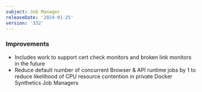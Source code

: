 ```yaml
---
subject: Job Manager
releaseDate: '2024-01-25'
version: '332'
---
```


### Improvements
* Includes work to support cert check monitors and broken link monitors in the future
* Reduce default number of concurrent Browser & API runtime jobs by 1 to reduce likelihood of CPU resource contention in private Docker Synthetics Job Managers
